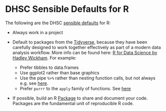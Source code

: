 # DHSC Sensible Defaults for R {#r_defaults}
The following are the DHSC [sensible defaults](#sensible_defaults) for R:

* Always work in a project

* Default to packages from the [Tidyverse](http://tidyverse.org/), because they have been carefully designed to work together effectively as part of a modern data analysis workflow. More info can be found here: [R for Data Science by Hadley Wickham](http://r4ds.had.co.nz). For example:
   * Prefer tibbles to data.frames
   * Use ggplot2 rather than base graphics
   * Use the pipe `%>%` rather than nesting function calls, but not always e.g. see [here](https://twitter.com/hadleywickham/status/603883121197514752).
   * Prefer `purrr` to the `apply` family of functions. See [here](http://r4ds.had.co.nz/iteration.html#the-map-functions)

* If possible, build an R [Package](http://r-pkgs.had.co.nz/) to share and document your code. Packages are the fundamental unit of reproducible R code.
